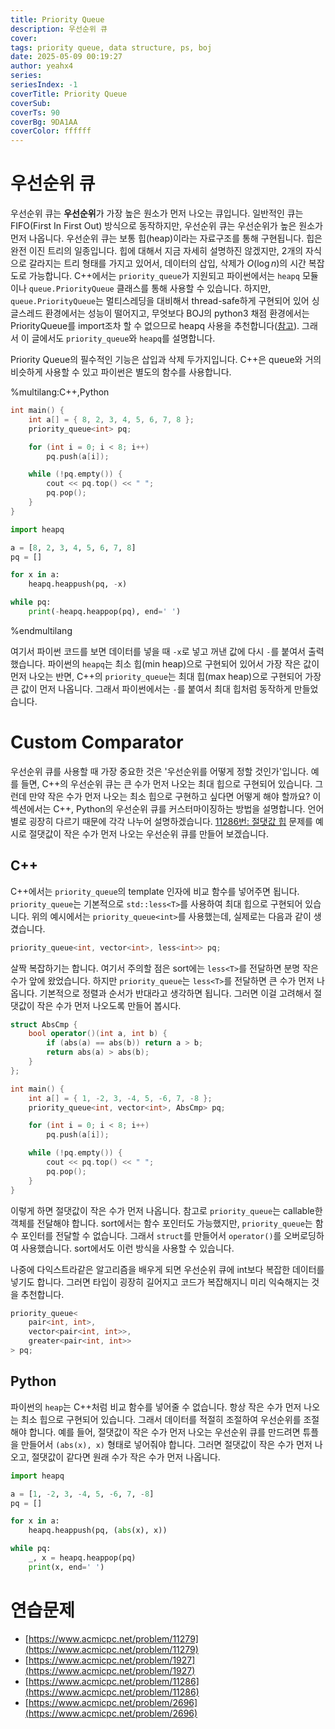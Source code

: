 ```yaml
---
title: Priority Queue
description: 우선순위 큐
cover:
tags: priority queue, data structure, ps, boj
date: 2025-05-09 00:19:27
author: yeahx4
series: 
seriesIndex: -1
coverTitle: Priority Queue
coverSub: 
coverTs: 90
coverBg: 9DA1AA
coverColor: ffffff
---
```


# 우선순위 큐

우선순위 큐는 **우선순위**가 가장 높은 원소가 먼저 나오는 큐입니다. 일반적인 큐는
FIFO(First In First Out) 방식으로 동작하지만, 우선순위 큐는 우선순위가 높은 원소가 먼저 나옵니다.
우선순위 큐는 보통 힙(heap)이라는 자료구조를 통해 구현됩니다. 힙은 완전 이진 트리의 일종입니다.
힙에 대해서 지금 자세히 설명하진 않겠지만,
2개의 자식으로 갈라지는 트리 형태를 가지고 있어서, 데이터의 삽입, 삭제가 $O(\log n)$의 시간 복잡도로
가능합니다. C++에서는 `priority_queue`가 지원되고 파이썬에서는 `heapq` 모듈이나
`queue.PriorityQueue` 클래스를 통해 사용할 수 있습니다. 하지만, `queue.PriorityQueue`는
멀티스레딩을 대비해서 thread-safe하게 구현되어 있어 싱글스레드 환경에서는 성능이 떨어지고,
무엇보다 BOJ의 python3 채점 환경에서는 PriorityQueue를 import조차 할 수 없으므로
heapq 사용을 추천합니다([참고](https://www.acmicpc.net/board/view/51521)). 그래서
이 글에서도 `priority_queue`와 `heapq`를 설명합니다.

Priority Queue의 필수적인 기능은 삽입과 삭제 두가지입니다. C++은 queue와 거의 비슷하게
사용할 수 있고 파이썬은 별도의 함수를 사용합니다.

%multilang:C++,Python
```cpp
int main() {
    int a[] = { 8, 2, 3, 4, 5, 6, 7, 8 };
    priority_queue<int> pq;

    for (int i = 0; i < 8; i++)
        pq.push(a[i]);

    while (!pq.empty()) {
        cout << pq.top() << " ";
        pq.pop();
    }
}
```

```python
import heapq

a = [8, 2, 3, 4, 5, 6, 7, 8]
pq = []

for x in a:
    heapq.heappush(pq, -x)

while pq:
    print(-heapq.heappop(pq), end=' ')
```
%endmultilang

여기서 파이썬 코드를 보면 데이터를 넣을 때 `-x`로 넣고 꺼낸 값에 다시 `-`를 붙여서
출력했습니다. 파이썬의 `heapq`는 최소 힙(min heap)으로 구현되어 있어서
가장 작은 값이 먼저 나오는 반면, C++의 `priority_queue`는 최대 힙(max heap)으로 구현되어
가장 큰 값이 먼저 나옵니다. 그래서 파이썬에서는 `-`를 붙여서 최대 힙처럼 동작하게
만들었습니다.

# Custom Comparator

우선순위 큐를 사용할 때 가장 중요한 것은 '우선순위를 어떻게 정할 것인가'입니다.
예를 들면, C++의 우선순위 큐는 큰 수가 먼저 나오는 최대 힙으로 구현되어 있습니다.
그런데 만약 작은 수가 먼저 나오는 최소 힙으로 구현하고 싶다면 어떻게 해야 할까요?
이 섹션에서는 C++, Python의 우선순위 큐를 커스터마이징하는 방법을 설명합니다.
언어별로 굉장히 다르기 때문에 각각 나누어 설명하겠습니다.
[11286번: 절댓값 힙](https://www.acmicpc.net/problem/11286) 문제를 예시로
절댓값이 작은 수가 먼저 나오는 우선순위 큐를 만들어 보겠습니다.

## C++

C++에서는 `priority_queue`의 template 인자에 비교 함수를 넣어주면 됩니다.
`priority_queue`는 기본적으로 `std::less<T>`를 사용하여 최대 힙으로 구현되어 있습니다.
위의 예시에서는 `priority_queue<int>`를 사용했는데, 실제로는 다음과 같이 생겼습니다.

```cpp
priority_queue<int, vector<int>, less<int>> pq;
```

살짝 복잡하기는 합니다. 여기서 주의할 점은 sort에는 `less<T>`를 전달하면 분명 작은 수가
앞에 왔었습니다. 하지만 `priority_queue`는 `less<T>`를 전달하면 큰 수가 먼저 나옵니다.
기본적으로 정렬과 순서가 반대라고 생각하면 됩니다. 그러면 이걸 고려해서 절댓값이 작은 수가
먼저 나오도록 만들어 봅시다.

```cpp
struct AbsCmp {
    bool operator()(int a, int b) {
        if (abs(a) == abs(b)) return a > b;
        return abs(a) > abs(b);
    }
};

int main() {
    int a[] = { 1, -2, 3, -4, 5, -6, 7, -8 };
    priority_queue<int, vector<int>, AbsCmp> pq;

    for (int i = 0; i < 8; i++)
        pq.push(a[i]);

    while (!pq.empty()) {
        cout << pq.top() << " ";
        pq.pop();
    }
}
```

이렇게 하면 절댓값이 작은 수가 먼저 나옵니다. 참고로 `priority_queue`는
callable한 객체를 전달해야 합니다. sort에서는 함수 포인터도 가능했지만,
`priority_queue`는 함수 포인터를 전달할 수 없습니다. 그래서 `struct`를 만들어서
`operator()`를 오버로딩하여 사용했습니다. sort에서도 이런 방식을 사용할 수 있습니다.

나중에 다익스트라같은 알고리즘을 배우게 되면 우선순위 큐에 int보다 복잡한 데이터를 넣기도 합니다.
그러면 타입이 굉장히 길어지고 코드가 복잡해지니 미리 익숙해지는 것을 추천합니다.

```cpp
priority_queue<
    pair<int, int>,
    vector<pair<int, int>>,
    greater<pair<int, int>>
> pq;
```

## Python

파이썬의 `heap`는 C++처럼 비교 함수를 넣어줄 수 없습니다. 항상
작은 수가 먼저 나오는 최소 힙으로 구현되어 있습니다. 그래서 데이터를 적절히 조절하여
우선순위를 조절해야 합니다. 예를 들어, 절댓값이 작은 수가 먼저 나오는 우선순위 큐를 만드려면
튜플을 만들어서 `(abs(x), x)` 형태로 넣어줘야 합니다. 그러면 절댓값이 작은 수가 먼저 나오고,
절댓값이 같다면 원래 수가 작은 수가 먼저 나옵니다.

```python
import heapq

a = [1, -2, 3, -4, 5, -6, 7, -8]
pq = []

for x in a:
    heapq.heappush(pq, (abs(x), x))

while pq:
    _, x = heapq.heappop(pq)
    print(x, end=' ')
```

# 연습문제

- [https://www.acmicpc.net/problem/11279](https://www.acmicpc.net/problem/11279)
- [https://www.acmicpc.net/problem/1927](https://www.acmicpc.net/problem/1927)
- [https://www.acmicpc.net/problem/11286](https://www.acmicpc.net/problem/11286)
- [https://www.acmicpc.net/problem/2696](https://www.acmicpc.net/problem/2696)
